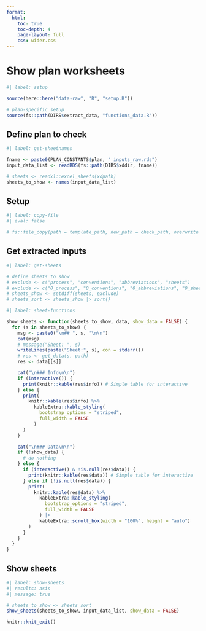 ```yaml
---
format:
  html:
    toc: true
    toc-depth: 4
    page-layout: full
    css: wider.css
---    
```


# Show plan worksheets


```r
#| label: setup

source(here::here("data-raw", "R", "setup.R"))

# plan-specific setup
source(fs::path(DIRS$extract_data, "functions_data.R"))

```


## Define plan to check

```r
#| label: get-sheetnames

fname <- paste0(PLAN_CONSTANTS$plan, "_inputs_raw.rds")
input_data_list <- readRDS(fs::path(DIRS$xddir, fname))

# sheets <- readxl::excel_sheets(xdpath)
sheets_to_show <- names(input_data_list)

```

## Setup

```r
#| label: copy-file
#| eval: false

# fs::file_copy(path = template_path, new_path = check_path, overwrite = TRUE)

```

## Get extracted inputs

```r
#| label: get-sheets

# define sheets to show
# exclude <- c("process", "conventions", "abbreviations", "sheets")
# exclude <- c("0_process", "0_conventions", "0_abbreviations", "0_sheets")
# sheets_show <- setdiff(sheets, exclude)
# sheets_sort <- sheets_show |> sort()

```


```r
#| label: sheet-functions

show_sheets <- function(sheets_to_show, data, show_data = FALSE) {
  for (s in sheets_to_show) {
    msg <- paste0("\n## ", s, "\n\n")
    cat(msg)
    # message("Sheet: ", s)
    writeLines(paste("Sheet:", s), con = stderr())
    # res <- get_data(s, path)
    res <- data[[s]]

    cat("\n### Info\n\n")
    if (interactive()) {
      print(knitr::kable(res$info)) # Simple table for interactive
    } else {
      print(
        knitr::kable(res$info) %>%
          kableExtra::kable_styling(
            bootstrap_options = "striped",
            full_width = FALSE
          )
      )
    }

    cat("\n### Data\n\n")
    if (!show_data) {
      # do nothing
    } else {
      if (interactive() & !is.null(res$data)) {
        print(knitr::kable(res$data)) # Simple table for interactive
      } else if (!is.null(res$data)) {
        print(
          knitr::kable(res$data) %>%
            kableExtra::kable_styling(
              bootstrap_options = "striped",
              full_width = FALSE
            ) |>
            kableExtra::scroll_box(width = "100%", height = "auto")
        )
      }
    }
  }
}

```


## Show sheets
```r
#| label: show-sheets
#| results: asis
#| message: true

# sheets_to_show <- sheets_sort
show_sheets(sheets_to_show, input_data_list, show_data = FALSE)

```


```r
knitr::knit_exit()
```

